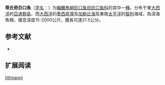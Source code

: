 {{Speciesbox
| name = 蒂氏奇巨口魚
| status = NE
| status_system = IUCN3.1
| image = 
| genus = Aristostomias
| species = tittmanni
| authority = [[Welsh|Welsh]], 1923
| synonyms = 
}}

'''蒂氏奇巨口魚'''（[[学名|学名]]：{{lang|la|''Aristostomias tittmanni''}}）为[[輻鰭魚綱|輻鰭魚綱]][[巨口鱼目|巨口鱼目]][[巨口鱼科|巨口鱼科]]的其中一[[種|種]]。分布于東[[大西洋|大西洋]]的[[亞速群島|亞速群島]]、西[[大西洋|大西洋]]的[[墨西哥灣|墨西哥灣]]及[[加勒比海|加勒比海]]及東南[[太平洋|太平洋]]的[[智利|智利]]海域，為深海魚類，棲息深度15-2000公尺，體長可達21.5公分。

== 参考文献 ==
{{refbegin}}
*{{FishBase_species|genus=Aristostomias|species=tittmanni|year=2012|month=2}}
{{refend}}

== 扩展阅读 ==
{{refbegin}}
{{wikispecies-inline|Aristostomias tittmanni|蒂氏奇巨口魚}}
{{refend}}
{{Taxonbar|from=Q1107966}}

[[Category:奇巨口鱼属|tittmanni]]